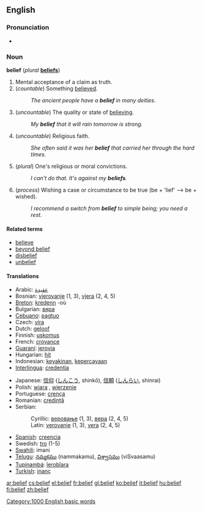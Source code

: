 ==English==

===Pronunciation===
{{IPA|bɪˈliːf}}
*{{audio|en-us-belief.ogg|Audio (US)}}

===Noun===
'''belief'''  (''plural'' '''[[beliefs]]''')
# Mental acceptance of a claim as truth.
# (''countable'') Something [[believe]]d.
#: ''The ancient people have a '''belief''' in many deities.''
# (''uncountable'') The quality or state of [[believe|believing]].
#: ''My '''belief''' that it will rain tomorrow is strong.''
# (''uncountable'') Religious faith.
#: ''She often said it was her '''belief''' that carried her through the hard times.''
# (''plural'') One's religious or moral convictions.
#: ''I can't do that.  It's against my '''beliefs'''.''
# (''process'') Wishing a case or circumstance to be true (be + 'lief' --> be + wished).
#: ''I recommend a switch from '''belief''' to simple being; you need a rest.''

====Related terms====
*[[believe]]
*[[beyond belief]]
*[[disbelief]]
*[[unbelief]]

====Translations====
{{top}}
*Arabic: [[عقيدة]]
*Bosnian: [[vjerovanje]] {{n}} (1, 3), [[vjera]] {{f}} (2, 4, 5)
*[[Breton]]: [[kredenn]] {{f}} -où
*Bulgarian: [[вяра]] {{f}}
*[[Cebuano]]: [[pagtuo]]
*Czech: [[víra]] {{f}}
*Dutch: [[geloof]] {{n}}
*Finnish: [[uskomus]]
*French: [[croyance]] {{f}}
*[[Guaraní]]: [[jerovia]]
*Hungarian: [[hit]]
*Indonesian: [[yakin|keyakinan]], [[percaya|kepercayaan]]
*[[Interlingua]]: [[credentia]]
{{mid}}
*Japanese: [[信仰]] ([[しんこう]], shinkō), [[信頼]] ([[しんらい]], shinrai)
*Polish: [[wiara]] {{f}}, [[wierzenie]] {{n}}
*Portuguese: [[crença]] {{f}}
*Romanian: [[credinţă]] {{f}}
*Serbian:
*:Cyrillic: [[веровање]] {{n}} (1, 3), [[вера]] {{f}} (2, 4, 5)
*:Latin: [[verovanje]] {{n}} (1, 3), [[vera]] {{f}} (2, 4, 5)
*[[Spanish]]: [[:es:Creencia|creencia]]
*Swedish: [[tro]] {{c}} (1-5)
*[[Swahili]]: imani
*[[Telugu]]: [[నమ్మకము]] (nammakamu), [[విశ్వాసము]] (viSvaasamu)
*[[Tupinambá]]: [[îerobîara]]
*[[Turkish]]: [[inanç]]
{{bottom}}

[[Category:1000 English basic words]]

[[ar:belief]]
[[cs:belief]]
[[el:belief]]
[[fr:belief]]
[[gl:belief]]
[[ko:belief]]
[[it:belief]]
[[hu:belief]]
[[fi:belief]]
[[zh:belief]]